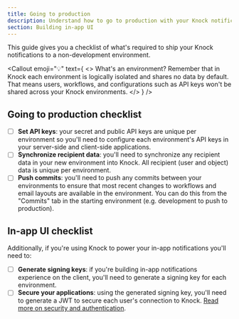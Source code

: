 ```yaml
---
title: Going to production
description: Understand how to go to production with your Knock notifications.
section: Building in-app UI
---
```



This guide gives you a checklist of what's required to ship your Knock notifications to a non-development environment.

<Callout
  emoji="💡"
  text={
    <>
      <span className="font-bold">What's an environment?</span> Remember that in
      Knock each environment is logically isolated and shares no data by
      default. That means users, workflows, and configurations such as API keys
      won't be shared across your Knock environments.
    </>
  }
/>

## Going to production checklist

- [ ] **Set API keys**: your secret and public API keys are unique per environment so you'll need to configure each environment's API keys in your server-side and client-side applications.
- [ ] **Synchronize recipient data**: you'll need to synchronize any recipient data in your new environment into Knock. All recipient (user and object) data is unique per environment.
- [ ] **Push commits**: you'll need to push any commits between your environments to ensure that most recent changes to workflows and email layouts are available in the environment. You can do this from the "Commits" tab in the starting environment (e.g. development to push to production).

## In-app UI checklist

Additionally, if you're using Knock to power your in-app notifications you'll need to:

- [ ] **Generate signing keys**: if you're building in-app notifications experience on the client, you'll need to generate a signing key for each environment.
- [ ] **Secure your applications**: using the generated signing key, you'll need to generate a JWT to secure each user's connection to Knock. [Read more on security and authentication](/in-app-ui/security-and-authentication).

